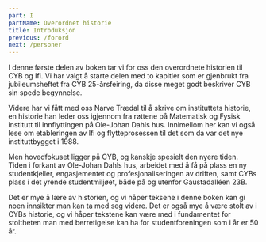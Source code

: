 ```yaml
---
part: I
partName: Overordnet historie
title: Introduksjon
previous: /forord
next: /personer
---
```


I denne første delen av boken tar vi for oss den overordnete historien til CYB og Ifi. Vi har valgt å starte delen med 
to kapitler som er gjenbrukt fra jubileumsheftet fra CYB 25-årsfeiring, da disse meget godt beskriver CYB sin spede 
begynnelse.

Videre har vi fått med oss Narve Trædal til å skrive om instituttets historie, en historie han leder oss igjennom fra 
røttene på Matematisk og Fysisk institutt til innflyttingen på Ole-Johan Dahls hus. Innimellom her kan vi også lese om 
etableringen av Ifi og flytteprosessen til det som da var det nye instituttbygget i 1988.

Men hovedfokuset ligger på CYB, og kanskje spesielt den nyere tiden. Tiden i forkant av Ole-Johan Dahls hus, arbeidet 
med å få på plass en ny studentkjeller, engasjementet og profesjonaliseringen av driften, samt CYBs plass i det yrende 
studentmiljøet, både på og utenfor Gaustadalléen 23B.

Det er mye å lære av historien, og vi håper teksene i denne boken kan gi noen innsikter man kan ta med seg videre. Det 
er også mye å være stolt av i CYBs historie, og vi håper tekstene kan være med i fundamentet for stoltheten man med 
  berretigelse kan ha for studentforeningen som i år er 50 år.
